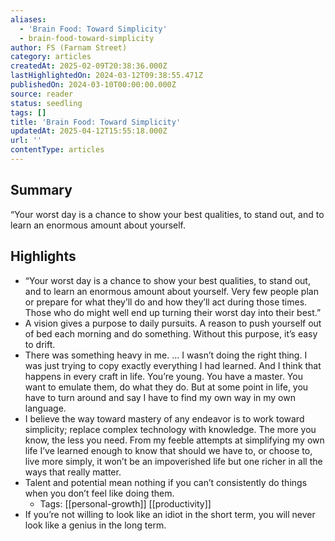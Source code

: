 ```yaml
---
aliases:
  - 'Brain Food: Toward Simplicity'
  - brain-food-toward-simplicity
author: FS (Farnam Street)
category: articles
createdAt: 2025-02-09T20:38:36.000Z
lastHighlightedOn: 2024-03-12T09:38:55.471Z
publishedOn: 2024-03-10T00:00:00.000Z
source: reader
status: seedling
tags: []
title: 'Brain Food: Toward Simplicity'
updatedAt: 2025-04-12T15:55:18.000Z
url: ''
contentType: articles
---
```

## Summary

“Your worst day is a chance to show your best qualities, to stand out, and to learn an enormous amount about yourself.

## Highlights

- “Your worst day is a chance to show your best qualities, to stand out, and to learn an enormous amount about yourself. Very few people plan or prepare for what they’ll do and how they’ll act during those times. Those who do might well end up turning their worst day into their best.”
- A vision gives a purpose to daily pursuits. A reason to push yourself out of bed each morning and do something. Without this purpose, it’s easy to drift.
- There was something heavy in me. … I wasn’t doing the right thing. I was just trying to copy exactly everything I had learned. And I think that happens in every craft in life. You’re young. You have a master. You want to emulate them, do what they do. But at some point in life, you have to turn around and say I have to find my own way in my own language.
- I believe the way toward mastery of any endeavor is to work toward simplicity; replace complex technology with knowledge. The more you know, the less you need. From my feeble attempts at simplifying my own life I’ve learned enough to know that should we have to, or choose to, live more simply, it won’t be an impoverished life but one richer in all the ways that really matter.
- Talent and potential mean nothing if you can’t consistently do things when you don’t feel like doing them.
    - Tags: [[personal-growth]] [[productivity]]
- If you’re not willing to look like an idiot in the short term, you will never look like a genius in the long term.
